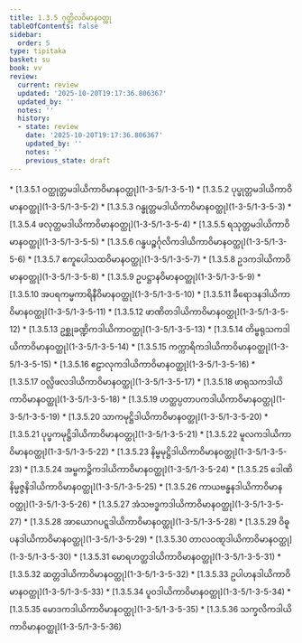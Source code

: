 ```yaml
---
title: 1.3.5 ဂုတ္တိလဝိမာနဝတ္ထု
tableOfContents: false
sidebar:
  order: 5
type: tipitaka
basket: su
book: vv
review:
  current: review
  updated: '2025-10-20T19:17:36.806367'
  updated_by: ''
  notes: ''
  history:
  - state: review
    date: '2025-10-20T19:17:36.806367'
    updated_by: ''
    notes: ''
    previous_state: draft
---
```



<DynamicBreadcrumb />


<ReviewStatus review={frontmatter.review} showDetails={true} />

<HypothesisAnnotation frontmatter={frontmatter} />



<TableOfContents book="vv" section="1.3.5">
* [1.3.5.1 ဝတ္ထုတ္တမဒါယိကာဝိမာနဝတ္ထု](1-3-5/1-3-5-1)
* [1.3.5.2 ပုပ္ဖုတ္တမဒါယိကာဝိမာနဝတ္ထု](1-3-5/1-3-5-2)
* [1.3.5.3 ဂန္ဓုတ္တမဒါယိကာဝိမာနဝတ္ထု](1-3-5/1-3-5-3)
* [1.3.5.4 ဖလုတ္တမဒါယိကာဝိမာနဝတ္ထု](1-3-5/1-3-5-4)
* [1.3.5.5 ရသုတ္တမဒါယိကာဝိမာနဝတ္ထု](1-3-5/1-3-5-5)
* [1.3.5.6 ဂန္ဓပဉ္စင်္ဂုလိကဒါယိကာဝိမာနဝတ္ထု](1-3-5/1-3-5-6)
* [1.3.5.7 ဧကူပေါသထဝိမာနဝတ္ထု](1-3-5/1-3-5-7)
* [1.3.5.8 ဥဒကဒါယိကာဝိမာနဝတ္ထု](1-3-5/1-3-5-8)
* [1.3.5.9 ဥပဋ္ဌာနဝိမာနဝတ္ထု](1-3-5/1-3-5-9)
* [1.3.5.10 အပရကမ္မကာရိနီဝိမာနဝတ္ထု](1-3-5/1-3-5-10)
* [1.3.5.11 ခီရောဒနဒါယိကာဝိမာနဝတ္ထု](1-3-5/1-3-5-11)
* [1.3.5.12 ဖာဏိတဒါယိကာဝိမာနဝတ္ထု](1-3-5/1-3-5-12)
* [1.3.5.13 ဥစ္ဆုခဏ္ဍိကဒါယိကာဝတ္ထု](1-3-5/1-3-5-13)
* [1.3.5.14 တိမ္ဗရုသကဒါယိကာဝိမာနဝတ္ထု](1-3-5/1-3-5-14)
* [1.3.5.15 ကက္ကာရိကဒါယိကာဝိမာနဝတ္ထု](1-3-5/1-3-5-15)
* [1.3.5.16 ဧဠာလုကဒါယိကာဝိမာနဝတ္ထု](1-3-5/1-3-5-16)
* [1.3.5.17 ဝလ္လိဖလဒါယိကာဝိမာနဝတ္ထု](1-3-5/1-3-5-17)
* [1.3.5.18 ဖာရုသကဒါယိကာဝိမာနဝတ္ထု](1-3-5/1-3-5-18)
* [1.3.5.19 ဟတ္ထပ္ပတာပကဒါယိကာဝိမာနဝတ္ထု](1-3-5/1-3-5-19)
* [1.3.5.20 သာကမုဋ္ဌိဒါယိကာဝိမာနဝတ္ထု](1-3-5/1-3-5-20)
* [1.3.5.21 ပုပ္ဖကမုဋ္ဌိဒါယိကာဝိမာနဝတ္ထု](1-3-5/1-3-5-21)
* [1.3.5.22 မူလကဒါယိကာဝိမာနဝတ္ထု](1-3-5/1-3-5-22)
* [1.3.5.23 နိမ္ဗမုဋ္ဌိဒါယိကာဝိမာနဝတ္ထု](1-3-5/1-3-5-23)
* [1.3.5.24 အမ္ဗကဉ္ဇိကဒါယိကာဝိမာနဝတ္ထု](1-3-5/1-3-5-24)
* [1.3.5.25 ဒေါဏိနိမ္မဇ္ဇနိဒါယိကာဝိမာနဝတ္ထု](1-3-5/1-3-5-25)
* [1.3.5.26 ကာယဗန္ဓနဒါယိကာဝိမာနဝတ္ထု](1-3-5/1-3-5-26)
* [1.3.5.27 အံသဗဒ္ဓကဒါယိကာဝိမာနဝတ္ထု](1-3-5/1-3-5-27)
* [1.3.5.28 အာယောဂပဋ္ဋဒါယိကာဝိမာနဝတ္ထု](1-3-5/1-3-5-28)
* [1.3.5.29 ဝိဓူပနဒါယိကာဝိမာနဝတ္ထု](1-3-5/1-3-5-29)
* [1.3.5.30 တာလဝဏ္ဋဒါယိကာဝိမာနဝတ္ထု](1-3-5/1-3-5-30)
* [1.3.5.31 မောရဟတ္ထဒါယိကာဝိမာနဝတ္ထု](1-3-5/1-3-5-31)
* [1.3.5.32 ဆတ္တဒါယိကာဝိမာနဝတ္ထု](1-3-5/1-3-5-32)
* [1.3.5.33 ဥပါဟနဒါယိကာဝိမာနဝတ္ထု](1-3-5/1-3-5-33)
* [1.3.5.34 ပူဝဒါယိကာဝိမာနဝတ္ထု](1-3-5/1-3-5-34)
* [1.3.5.35 မောဒကဒါယိကာဝိမာနဝတ္ထု](1-3-5/1-3-5-35)
* [1.3.5.36 သက္ခလိကဒါယိကာဝိမာနဝတ္ထု](1-3-5/1-3-5-36)
</TableOfContents>